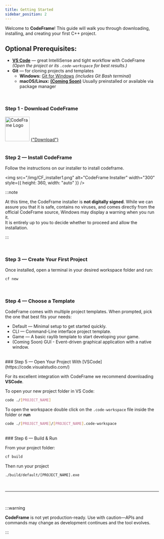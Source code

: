 ```yaml
---
title: Getting Started
sidebar_position: 2
---
```


Welcome to **CodeFrame**! This guide will walk you through downloading, installing, and creating your first C++ project.

## Optional Prerequisites:

- **[VS Code](https://code.visualstudio.com/)** — great IntelliSense and tight workflow with CodeFrame  
  _(Open the project or its `.code-workspace` for best results.)_
- **Git** — for cloning projects and templates
  - **Windows:** [Git for Windows](https://git-scm.com/downloads) _(includes Git Bash terminal)_
  - **macOS/Linux:** [**(Coming Soon)**](../../../../roadmap) Usually preinstalled or available via package manager

<br />

### Step 1 - Download CodeFrame

<div
  style={{ display: "flex", alignItems: "center", gap: 9, margin: "16px 0" }}
>
  <img
    src="/img/logo.svg"
    alt="CodeFrame Logo"
    width="80"
    style={{ height: 65, width: "auto" }}
  />
  <a
    href="https://github.com/Xtreme-Studios-Inc/CodeFrameDocs/releases"
    target="_blank"
    style={{
      display: "inline-flex",
      alignItems: "center",
      padding: "13px 20px",
      lineHeight: 1,
      whiteSpace: "nowrap",
      backgroundColor: "var(--ifm-color-primary)",
      color: "white",
      borderRadius: 8,
      textDecoration: "none",
      fontWeight: "bold",
      fontFamily: "sans-serif",
      boxShadow: "0 2px 5px rgba(0,0,0,0.2)",
      alignSelf: "center",
      flex: "0 0 auto",
      height: "auto",
      marginLeft: 12,
    }}
  >
    {"Download"}
  </a>
</div>

<br />

### Step 2 — Install CodeFrame

Follow the instructions on our installer to install codeframe.

<img
  src="/img/CF_installer1.png"
  alt="CodeFrame Installer"
  width="300"
  style={{ height: 360, width: "auto" }}
/>

:::note

At this time, the CodeFrame installer is **not digitally signed**. While we can assure you that it is safe, contains no viruses, and comes directly from the official CodeFrame source, Windows may display a warning when you run it.  
It is entirely up to you to decide whether to proceed and allow the installation.

:::

<br />

### Step 3 — Create Your First Project

Once installed, open a terminal in your desired workspace folder and run:

```bash
cf new
```

<br />

### Step 4 — Choose a Template

CodeFrame comes with multiple project templates. When prompted, pick the one that best fits your needs:

- Default — Minimal setup to get started quickly.
- CLI — Command-Line interface project template.
- Game — A basic raylib template to start developing your game.
- (Coming Soon) GUI - Event-driven graphical application with a native window.

<br />
### Step 5 — Open Your Project With [VSCode](https://code.visualstudio.com/)

For its excellent integration with CodeFrame we recommend downloading **VSCode**.

To open your new project folder in VS Code:

```bash
code ./[PROJECT_NAME]
```

To open the workspace double click on the `.code-workspace` file inside the folder or **run**

```bash
code ./[PROJECT_NAME]/[PROJECT_NAME].code-workspace
```

<br />
### Step 6 — Build & Run

From your project folder:

```bash
cf build
```

Then run your project

```bash
./build/default/[PROJECT_NAME].exe
```

<br />

---

<br />

:::warning

**CodeFrame** is not yet production-ready. Use with caution—APIs and commands may change as development continues and the tool evolves.

:::
